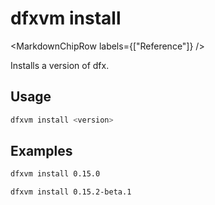 
# dfxvm install

<MarkdownChipRow labels={["Reference"]} />

Installs a version of dfx.

## Usage

```bash
dfxvm install <version>
```

## Examples

```bash
dfxvm install 0.15.0
```

```bash
dfxvm install 0.15.2-beta.1
```
